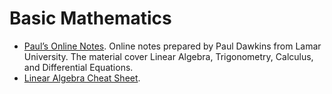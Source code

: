 # Basic Mathematics

* [Paul's Online Notes](https://tutorial.math.lamar.edu/). Online notes prepared by Paul Dawkins from Lamar University. The material cover Linear Algebra, Trigonometry, Calculus, and Differential Equations.
* [Linear Algebra Cheat Sheet](./_bookdown_files/_main_files/How_to_structure_a_bioinformatics_project.pdf).
